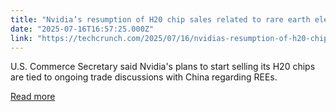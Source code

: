 ```yaml
---
title: "Nvidia’s resumption of H20 chip sales related to rare earth element trade talks"
date: "2025-07-16T16:57:25.000Z"
link: "https://techcrunch.com/2025/07/16/nvidias-resumption-of-h20-chip-sales-related-to-rare-earth-element-trade-talks/"
---
```


U.S. Commerce Secretary said Nvidia's plans to start selling its H20 chips are tied to ongoing trade discussions with China regarding REEs.

[Read more](https://techcrunch.com/2025/07/16/nvidias-resumption-of-h20-chip-sales-related-to-rare-earth-element-trade-talks/)
